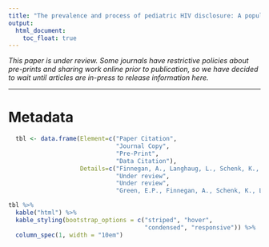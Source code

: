 ```yaml
---
title: "The prevalence and process of pediatric HIV disclosure: A population-based prospective cohort study in Zimbabwe"
output:
  html_document:
    toc_float: true
---
```


*This paper is under review. Some journals have restrictive policies about pre-prints and sharing work online prior to publication, so we have decided to wait until articles are in-press to release information here.*

* * * 

# Metadata

```r
  tbl <- data.frame(Element=c("Paper Citation", 
                              "Journal Copy", 
                              "Pre-Print", 
                              "Data Citation"),
                    Details=c("Finnegan, A., Langhaug, L., Schenk, K., Rusakaniko, S., Puffer, E., Choi, Y., Mahaso, S., & Green, E.P. (under review). The prevalence and process of pediatric HIV disclosure: A population-based prospective cohort study in Zimbabwe.",
                              "Under review",
                              "Under review",
                              "Green, E.P., Finnegan, A., Schenk, K., Langhaug, L., & Puffer, E. (2017). R2D2 data repository. [![DOI](https://zenodo.org/badge/115128290.svg)](https://zenodo.org/badge/latestdoi/115128290)"))

tbl %>%
  kable("html") %>%
  kable_styling(bootstrap_options = c("striped", "hover", 
                                      "condensed", "responsive")) %>%
  column_spec(1, width = "10em")
```